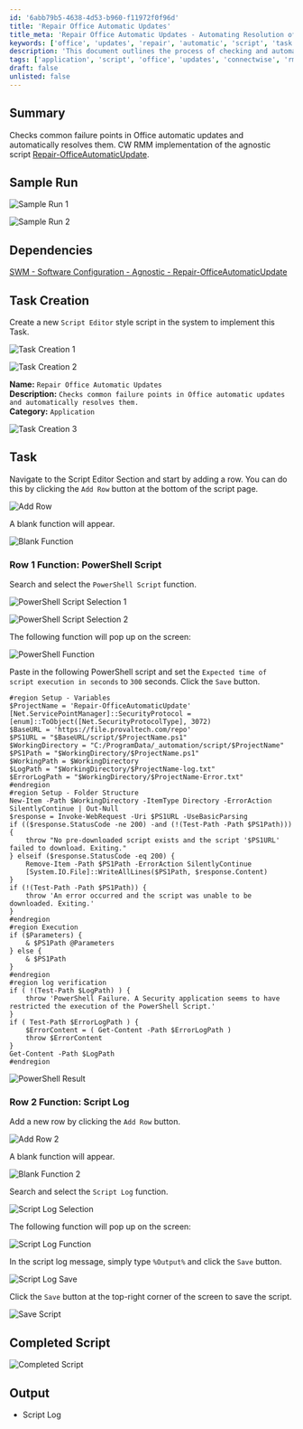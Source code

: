 ```yaml
---
id: '6abb79b5-4638-4d53-b960-f11972f0f96d'
title: 'Repair Office Automatic Updates'
title_meta: 'Repair Office Automatic Updates - Automating Resolution of Update Failures'
keywords: ['office', 'updates', 'repair', 'automatic', 'script', 'task']
description: 'This document outlines the process of checking and automatically resolving common failure points in Office automatic updates using a script designed for ConnectWise RMM. It includes detailed steps for task creation, script implementation, and logging results.'
tags: ['application', 'script', 'office', 'updates', 'connectwise', 'rmm']
draft: false
unlisted: false
---
```

## Summary

Checks common failure points in Office automatic updates and automatically resolves them. CW RMM implementation of the agnostic script [Repair-OfficeAutomaticUpdate](https://proval.itglue.com/DOC-5078775-12083860).

## Sample Run

![Sample Run 1](../../../static/img/Repair-Office-Automatic-Updates/image_1.png)

![Sample Run 2](../../../static/img/Repair-Office-Automatic-Updates/image_2.png)

## Dependencies

[SWM - Software Configuration - Agnostic - Repair-OfficeAutomaticUpdate](https://proval.itglue.com/DOC-5078775-12083860)

## Task Creation

Create a new `Script Editor` style script in the system to implement this Task.

![Task Creation 1](../../../static/img/Repair-Office-Automatic-Updates/image_3.png)

![Task Creation 2](../../../static/img/Repair-Office-Automatic-Updates/image_4.png)

**Name:** `Repair Office Automatic Updates`  
**Description:** `Checks common failure points in Office automatic updates and automatically resolves them.`  
**Category:** `Application`  

![Task Creation 3](../../../static/img/Repair-Office-Automatic-Updates/image_5.png)

## Task

Navigate to the Script Editor Section and start by adding a row. You can do this by clicking the `Add Row` button at the bottom of the script page.

![Add Row](../../../static/img/Repair-Office-Automatic-Updates/image_6.png)

A blank function will appear.

![Blank Function](../../../static/img/Repair-Office-Automatic-Updates/image_7.png)

### Row 1 Function: PowerShell Script

Search and select the `PowerShell Script` function.

![PowerShell Script Selection 1](../../../static/img/Repair-Office-Automatic-Updates/image_8.png)

![PowerShell Script Selection 2](../../../static/img/Repair-Office-Automatic-Updates/image_9.png)

The following function will pop up on the screen:

![PowerShell Function](../../../static/img/Repair-Office-Automatic-Updates/image_10.png)

Paste in the following PowerShell script and set the `Expected time of script execution in seconds` to `300` seconds. Click the `Save` button.

```
#region Setup - Variables
$ProjectName = 'Repair-OfficeAutomaticUpdate'
[Net.ServicePointManager]::SecurityProtocol = [enum]::ToObject([Net.SecurityProtocolType], 3072)
$BaseURL = 'https://file.provaltech.com/repo'
$PS1URL = "$BaseURL/script/$ProjectName.ps1"
$WorkingDirectory = "C:/ProgramData/_automation/script/$ProjectName"
$PS1Path = "$WorkingDirectory/$ProjectName.ps1"
$WorkingPath = $WorkingDirectory
$LogPath = "$WorkingDirectory/$ProjectName-log.txt"
$ErrorLogPath = "$WorkingDirectory/$ProjectName-Error.txt"
#endregion
#region Setup - Folder Structure
New-Item -Path $WorkingDirectory -ItemType Directory -ErrorAction SilentlyContinue | Out-Null
$response = Invoke-WebRequest -Uri $PS1URL -UseBasicParsing
if (($response.StatusCode -ne 200) -and (!(Test-Path -Path $PS1Path))) {
    throw "No pre-downloaded script exists and the script '$PS1URL' failed to download. Exiting."
} elseif ($response.StatusCode -eq 200) {
    Remove-Item -Path $PS1Path -ErrorAction SilentlyContinue
    [System.IO.File]::WriteAllLines($PS1Path, $response.Content)
}
if (!(Test-Path -Path $PS1Path)) {
    throw 'An error occurred and the script was unable to be downloaded. Exiting.'
}
#endregion
#region Execution
if ($Parameters) {
    & $PS1Path @Parameters
} else {
    & $PS1Path
}
#endregion
#region log verification
if ( !(Test-Path $LogPath) ) {
    throw 'PowerShell Failure. A Security application seems to have restricted the execution of the PowerShell Script.'
}
if ( Test-Path $ErrorLogPath ) {
    $ErrorContent = ( Get-Content -Path $ErrorLogPath )
    throw $ErrorContent
}
Get-Content -Path $LogPath
#endregion
```

![PowerShell Result](../../../static/img/Repair-Office-Automatic-Updates/image_11.png)

### Row 2 Function: Script Log

Add a new row by clicking the `Add Row` button.

![Add Row 2](../../../static/img/Repair-Office-Automatic-Updates/image_12.png)

A blank function will appear.

![Blank Function 2](../../../static/img/Repair-Office-Automatic-Updates/image_13.png)

Search and select the `Script Log` function.

![Script Log Selection](../../../static/img/Repair-Office-Automatic-Updates/image_14.png)

The following function will pop up on the screen:

![Script Log Function](../../../static/img/Repair-Office-Automatic-Updates/image_15.png)

In the script log message, simply type `%Output%` and click the `Save` button.

![Script Log Save](../../../static/img/Repair-Office-Automatic-Updates/image_16.png)

Click the `Save` button at the top-right corner of the screen to save the script.

![Save Script](../../../static/img/Repair-Office-Automatic-Updates/image_17.png)

## Completed Script

![Completed Script](../../../static/img/Repair-Office-Automatic-Updates/image_18.png)

## Output

- Script Log











